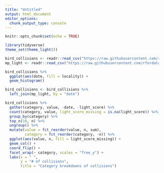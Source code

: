 ```yaml
---
title: "Untitled"
output: html_document
editor_options: 
  chunk_output_type: console
---
```


```r
knitr::opts_chunk$set(echo = TRUE)
```

```r
library(tidyverse)
theme_set(theme_light())

bird_collisions <- readr::read_csv("https://raw.githubusercontent.com/rfordatascience/tidytuesday/master/data/2019/2019-04-30/bird_collisions.csv")
mp_light <- readr::read_csv("https://raw.githubusercontent.com/rfordatascience/tidytuesday/master/data/2019/2019-04-30/mp_light.csv")
```

```r
bird_collisions %>% 
  ggplot(aes(date, fill = locality)) + 
  geom_histogram()
```

```r
bird_collisions <- bird_collisions %>% 
  left_join(mp_light, by = "date")

bird_collisions %>% 
  gather(category, value, -date, -light_score) %>% 
  count(category, value, light_score_missing = is.na(light_score)) %>% 
  group_by(category) %>% 
  top_n(16, n) %>% 
  ungroup() %>% 
  mutate(value = fct_reorder(value, n, sum), 
         category = fct_reorder(category, -n)) %>% 
  ggplot(aes(value, n, fill = light_score_missing)) + 
  geom_col() +
  coord_flip() +
  facet_wrap(~ category, scales = "free_y") + 
  labs(x = " ", 
       y = "# of collisions", 
       title = "Category breakdowns of collisions")

```

